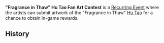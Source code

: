 {{Terminology Infobox
|type  = Recurring Events
}}
'''"Fragrance in Thaw" Hu Tao Fan Art Contest''' is a [[Recurring Event]] where the artists can submit artwork of the "Fragrance in Thaw" [[Hu Tao]] for a chance to obtain in-game rewards.

==History==
{{Event History Table}}
